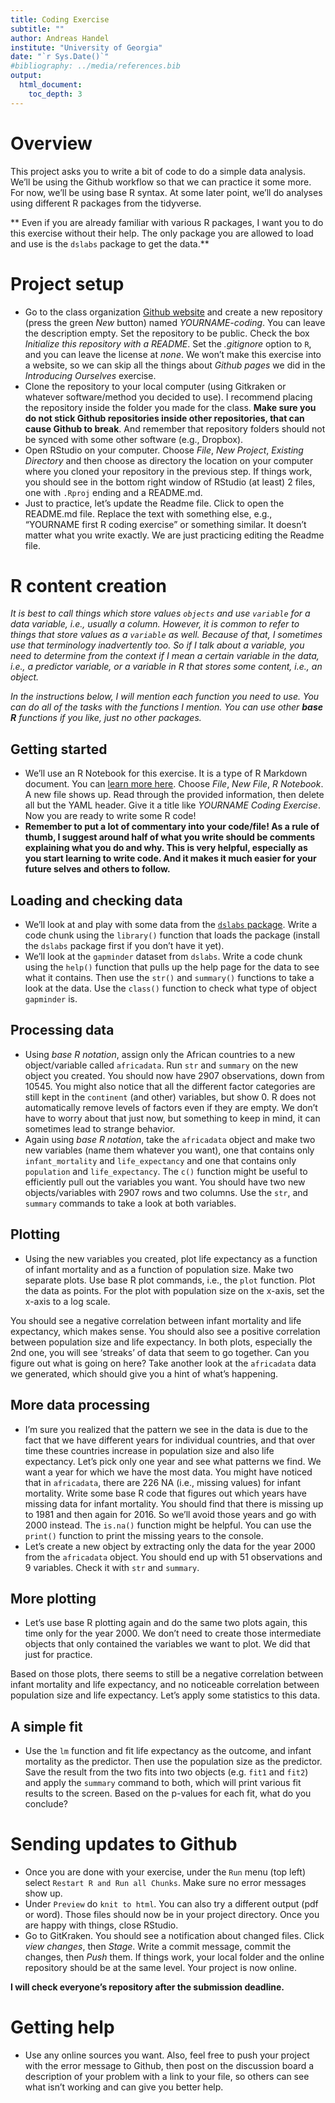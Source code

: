 ---
title: Coding Exercise
subtitle: ""
author: Andreas Handel
institute: "University of Georgia"
date: "`r Sys.Date()`"
#bibliography: ../media/references.bib
output: 
  html_document:
    toc_depth: 3
---

# Overview

This project asks you to write a bit of code to do a simple data analysis. 
We'll be using the Github workflow so that we can practice it some more.
For now, we'll be using base R syntax. At some later point, we'll do analyses using different R packages from the tidyverse. 

** Even if you are already familiar with various R packages, I want you to do this exercise without their help. The only package you are allowed to load and use is the `dslabs` package to get the data.**


# Project setup
* Go to the class organization [Github website](https://github.com/epid8060fall2019) and create a new repository (press the green _New_ button) named _YOURNAME-coding_. You can leave the description empty. Set the repository to be public. Check the box _Initialize this repository with a README_. Set the _.gitignore_ option to `R`, and you can leave the license at _none_. We won't make this exercise into a website, so we can skip all the things about _Github pages_ we did in the _Introducing Ourselves_ exercise.
* Clone the repository to your local computer (using Gitkraken or whatever software/method you decided to use). I recommend placing the repository inside the folder you made for the class. **Make sure you do not stick Github repositories inside other repositories, that can cause Github to break**. And remember that repository folders should not be synced with some other software (e.g., Dropbox).
* Open RStudio on your computer. Choose _File_, _New Project_, _Existing Directory_ and then choose as directory the location on your computer where you cloned your repository in the previous step. If things work, you should see in the bottom right window of RStudio (at least) 2 files, one with `.Rproj` ending and a README.md. 
* Just to practice, let's update the Readme file. Click to open the README.md file. Replace the text with something else, e.g., "YOURNAME first R coding exercise" or something similar. It doesn't matter what you write exactly. We are just practicing editing the Readme file.


# R content creation

_It is best to call things which store values `objects` and use `variable` for a data variable, i.e., usually a column. However, it is common to refer to things that store values as a `variable` as well. Because of that, I sometimes use that terminology inadvertently too. So if I talk about a variable, you need to determine from the context if I mean a certain variable in the data, i.e., a predictor variable, or a variable in R that stores some content, i.e., an object._

_In the instructions below, I will mention each function you need to use. You can do all of the tasks with the functions I mention. You can use other __base R__ functions if you like, just no other packages._

## Getting started
* We'll use an R Notebook for this exercise. It is a type of R Markdown document. You can [learn more here](https://bookdown.org/yihui/rmarkdown/notebook.html). Choose _File_, _New File_, _R Notebook_. A new file shows up. Read through the provided information, then delete all but the YAML header. Give it a title like _YOURNAME Coding Exercise_. Now you are ready to write some R code!
* **Remember to put a lot of commentary into your code/file! As a rule of thumb, I suggest around half of what you write should be comments explaining what you do and why. This is very helpful, especially as you start learning to write code. And it makes it much easier for your future selves and others to follow.**

## Loading and checking data
* We'll look at and play with some data from the [`dslabs` package](https://simplystatistics.org/2018/01/22/the-dslabs-package-provides-datasets-for-teaching-data-science/). Write a code chunk using the `library()` function that loads the package (install the `dslabs` package first if you don't have it yet).
* We'll look at the `gapminder` dataset from `dslabs`. Write a code chunk using the `help()` function that pulls up the help page for the data to see what it contains. Then use the `str()` and `summary()` functions to take a look at the data. Use the `class()` function to check what type of object `gapminder` is.

## Processing data
* Using _base R notation_, assign only the African countries to a new object/variable called `africadata`. Run `str` and `summary` on the new object you created. You should now have 2907 observations, down from 10545. You might also notice that all the different factor categories are still kept in the `continent` (and other) variables, but show 0. R does not automatically remove levels of factors even if they are empty. We don't have to worry about that just now, but something to keep in mind, it can sometimes lead to strange behavior.
* Again using _base R notation_, take the `africadata` object and make two new variables (name them whatever you want), one that contains only `infant_mortality` and `life_expectancy` and one that contains only `population` and `life_expectancy`. The `c()` function might be useful to efficiently pull out the variables you want. You should have two new objects/variables with 2907 rows and two columns. Use the `str`, and `summary` commands to take a look at both variables.

## Plotting
* Using the new variables you created, plot life expectancy as a function of infant mortality and as a function of population size. Make two separate plots. Use base R plot commands, i.e., the `plot` function. Plot the data as points. For the plot with population size on the x-axis, set the x-axis to a log scale.

You should see a negative correlation between infant mortality and life expectancy, which makes sense. You should also see a positive correlation between population size and life expectancy. In both plots, especially the 2nd one, you will see 'streaks' of data that seem to go together. Can you figure out what is going on here? Take another look at the `africadata` data we generated, which should give you a hint of what's happening. 


## More data processing
* I'm sure you realized that the pattern we see in the data is due to the fact that we have different years for individual countries, and that over time these countries increase in population size and also life expectancy. Let's pick only one year and see what patterns we find. We want a year for which we have the most data. You might have noticed that in `africadata`, there are 226 NA (i.e., missing values) for infant mortality. Write some base R code that figures out which years have missing data for infant mortality. You should find that there is missing up to 1981 and then again for 2016. So we'll avoid those years and go with 2000 instead. The `is.na()` function might be helpful. You can use the `print()` function to print the missing years to the console.
* Let's create a new object by extracting only the data for the year 2000 from the `africadata` object. You should end up with 51 observations and 9 variables. Check it with `str` and `summary`.


## More plotting
* Let's use base R plotting again and do the same two plots again, this time only for the year 2000. We don't need to create those intermediate objects that only contained the variables we want to plot. We did that just for practice.

Based on those plots, there seems to still be a negative correlation between infant mortality and life expectancy, and no noticeable correlation between population size and life expectancy. Let's apply some statistics to this data.

## A simple fit
* Use the `lm` function and fit life expectancy as the outcome, and infant mortality as the predictor. Then use the population size as the predictor. Save the result from the two fits into two objects (e.g. `fit1` and `fit2`) and apply the `summary` command to both, which will print various fit results to the screen. Based on the p-values for each fit, what do you conclude? 


# Sending updates to Github
* Once you are done with your exercise, under the `Run` menu (top left) select `Restart R and Run all Chunks`. Make sure no error messages show up.
* Under `Preview` do `knit to html`. You can also try a different output (pdf or word). Those files should now be in your project directory. Once you are happy with things, close RStudio. 
* Go to GitKraken. You should see a notification about changed files. Click _view changes_, then _Stage_. Write a commit message, commit the changes, then _Push_ them. If things work, your local folder and the online repository should be at the same level. Your project is now online.

**I will check everyone's repository after the submission deadline.**

# Getting help
* Use any online sources you want. Also, feel free to push your project with the error message to Github, then post on the discussion board a description of your problem with a link to your file, so others can see what isn't working and can give you better help.